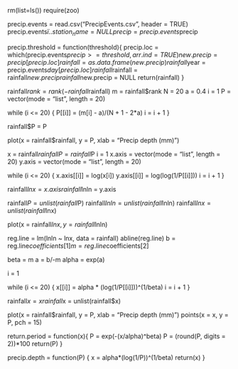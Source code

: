
rm(list=ls())
require(zoo)


precip.events = read.csv("PrecipEvents.csv", header = TRUE)
precip.events$ï..station_name = NULL
precip = precip.events$precip

precip.threshold = function(threshold){
  precip.loc = which(precip.events$precip >= threshold, arr.ind =TRUE)
  new.precip = precip[precip.loc]
  rainfall = as.data.frame(new.precip)
  rainfall$year = precip.events$day[precip.loc]
  rainfall$rainfall = rainfall$new.precip
  rainfall$new.precip = NULL
  return(rainfall)
}

rainfall$rank = rank(-rainfall$rainfall)
m = rainfall$rank
N = 20
a = 0.4
i = 1
P = vector(mode = "list", length = 20)


while (i <= 20) {
  P[[i]] = (m[i] - a)/(N + 1 - 2*a)
  i = i + 1
}

rainfall$P = P



plot(x = rainfall$rainfall, y = P, xlab = "Precip depth (mm)")

x = rainfall$rainfall
P = rainfall$P
i = 1
x.axis = vector(mode = "list", length = 20)
y.axis = vector(mode = "list", length = 20)

while (i <= 20) {
  x.axis[[i]] = log(x[i])
  y.axis[[i]] = log(log(1/P[[i]]))
  i = i + 1
}

rainfall$lnx = x.axis
rainfall$lnln = y.axis

rainfall$P = unlist(rainfall$P)
rainfall$lnln = unlist(rainfall$lnln)
rainfall$lnx = unlist(rainfall$lnx)

plot(x = rainfall$lnx, y = rainfall$lnln)

reg.line = lm(lnln ~ lnx, data = rainfall)
abline(reg.line)
b = reg.line$coefficients[1]
m = reg.line$coefficients[2]

beta = m
a = b/-m
alpha = exp(a)

i = 1

while (i <= 20) {
  x[[i]] = alpha * (log(1/P[[i]]))^(1/beta)
  i = i + 1
}

rainfall$x = x
rainfall$x = unlist(rainfall$x)

plot(x = rainfall$rainfall, y = P, xlab = "Precip depth (mm)")
points(x = x, y = P, pch = 15)

return.period = function(x){
  P = exp(-(x/alpha)^beta)
  P = (round(P, digits = 2))*100
  return(P)
}



precip.depth = function(P) {
  x = alpha*(log(1/P))^(1/beta)
  return(x)
}


